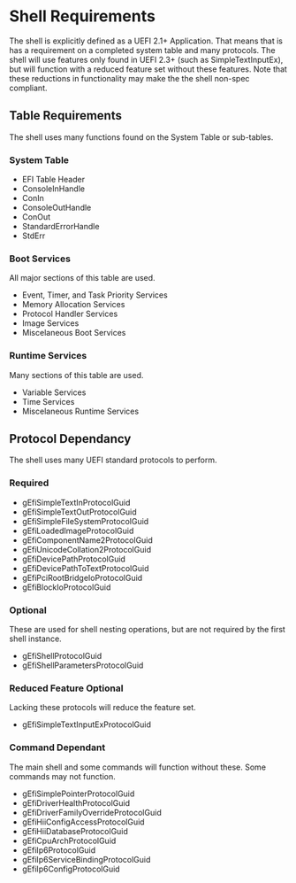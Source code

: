 {{UEFIShell}}

= Shell Requirements =
The shell is explicitly defined as a UEFI 2.1+ Application.  That means that is has a requirement on a completed system table and many protocols.  
The shell will use features only found in UEFI 2.3+ (such as SimpleTextInputEx), but will function with a reduced feature set without these features.  Note that these reductions in functionality may make the the shell non-spec compliant.

== Table Requirements ==
The shell uses many functions found on the System Table or sub-tables.

=== System Table ===
*EFI Table Header
*ConsoleInHandle
*ConIn
*ConsoleOutHandle
*ConOut
*StandardErrorHandle
*StdErr

=== Boot Services ===
All major sections of this table are used.
*Event, Timer, and Task Priority Services
*Memory Allocation Services
*Protocol Handler Services
*Image Services
*Miscelaneous Boot Services

=== Runtime Services ===
Many sections of this table are used.
*Variable Services
*Time Services
*Miscelaneous Runtime Services

==Protocol Dependancy==
The shell uses many UEFI standard protocols to perform.
=== Required ===
*gEfiSimpleTextInProtocolGuid
*gEfiSimpleTextOutProtocolGuid
*gEfiSimpleFileSystemProtocolGuid
*gEfiLoadedImageProtocolGuid
*gEfiComponentName2ProtocolGuid
*gEfiUnicodeCollation2ProtocolGuid
*gEfiDevicePathProtocolGuid
*gEfiDevicePathToTextProtocolGuid
*gEfiPciRootBridgeIoProtocolGuid
*gEfiBlockIoProtocolGuid
=== Optional ===
These are used for shell nesting operations, but are not required by the first shell instance.
*gEfiShellProtocolGuid
*gEfiShellParametersProtocolGuid
=== Reduced Feature Optional ===
Lacking these protocols will reduce the feature set.
*gEfiSimpleTextInputExProtocolGuid

=== Command Dependant ===
The main shell and some commands will function without these.  Some commands may not function.
*gEfiSimplePointerProtocolGuid
*gEfiDriverHealthProtocolGuid
*gEfiDriverFamilyOverrideProtocolGuid
*gEfiHiiConfigAccessProtocolGuid
*gEfiHiiDatabaseProtocolGuid
*gEfiCpuArchProtocolGuid
*gEfiIp6ProtocolGuid
*gEfiIp6ServiceBindingProtocolGuid
*gEfiIp6ConfigProtocolGuid